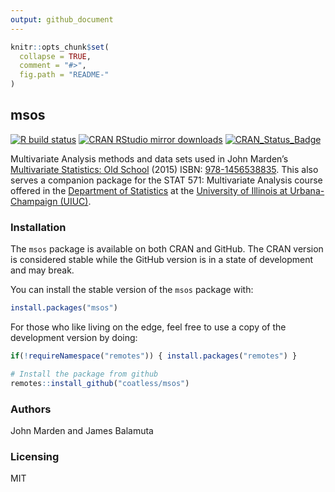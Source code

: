 ```yaml
---
output: github_document
---
```


<!-- README.md is generated from README.Rmd. Please edit that file -->

```r
knitr::opts_chunk$set(
  collapse = TRUE,
  comment = "#>",
  fig.path = "README-"
)
```


## msos

<!-- badges: start -->
[![R build status](https://github.com/coatless/msos/workflows/R-CMD-check/badge.svg)](https://github.com/coatless/msos/actions)
[![CRAN RStudio mirror downloads](https://cranlogs.r-pkg.org/badges/msos)](https://cran.r-project.org/package=msos)
[![CRAN_Status_Badge](https://www.r-pkg.org/pkg/msos)](https://cran.r-project.org/package=msos)
<!-- badges: end -->

Multivariate Analysis methods and data sets used
in John Marden's [Multivariate Statistics: Old School](https://stat.istics.net/Multivariate/) (2015) ISBN: [978-1456538835](https://www.amazon.com/gp/product/1456538837).
This also serves a companion package for the STAT 571: Multivariate Analysis course
offered in the [Department of Statistics](https://stat.illinois.edu) at the
[University of Illinois at Urbana-Champaign (UIUC)](https://illinois.edu).

### Installation

The `msos` package is available on both CRAN and GitHub. The CRAN version is
considered stable while the GitHub version is in a state of development and 
may break. 

You can install the stable version of the `msos` package with:

```r
install.packages("msos")
```

For those who like living on the edge, feel free to use a copy of the 
development version by doing:

```r
if(!requireNamespace("remotes")) { install.packages("remotes") }

# Install the package from github
remotes::install_github("coatless/msos")
```

### Authors

John Marden and James Balamuta

### Licensing

MIT
